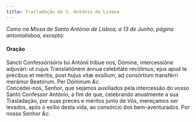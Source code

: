 ```yaml
---
title: Trasladação de S. António de Lisboa
---
```


<em>
  Como na Missa de Santo António de Lisboa, a 13 de Junho, página antoniolisboa,
  excepto:
</em>

<h4 class="text-center">Oração</h4>
<div class="grid grid-cols-2 gap-5">
  <span class="text-justify">
    Sancti Confessórisóris tui Antónii tribue nos, Dómine, intercessióne
    adjuvári: ut cujus Translatiónem ánnua celebitáte recólimus; ejus apud te
    précibus et méritis, post hujus vitæ exsílium, ad consórtium transférri
    merámur Beatórum. Per Dóminum <em>&c.</em>
  </div>
  <span class="text-justify">
    Concedei-nos, Senhor, que sejamos auxiliados pela intercessão do vosso Santo
    Confessor António, a fim de que, celebrando anualmente a sua Trasladação,
    por suas preces e méritos junto de Vós, mereçamos ser levados, após o exílio
    desta vida, ao consórcio dos bem-aventurados. Por nosso Senhor <em>&c.</em>
  </div>
</div>
